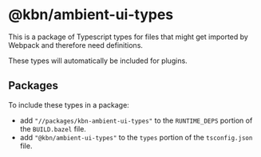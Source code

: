 # @kbn/ambient-ui-types

This is a package of Typescript types for files that might get imported by Webpack and therefore need definitions.

These types will automatically be included for plugins.

## Packages

To include these types in a package:

- add `"//packages/kbn-ambient-ui-types"` to the `RUNTIME_DEPS` portion of the `BUILD.bazel` file.
- add `"@kbn/ambient-ui-types"` to the `types` portion of the `tsconfig.json` file.